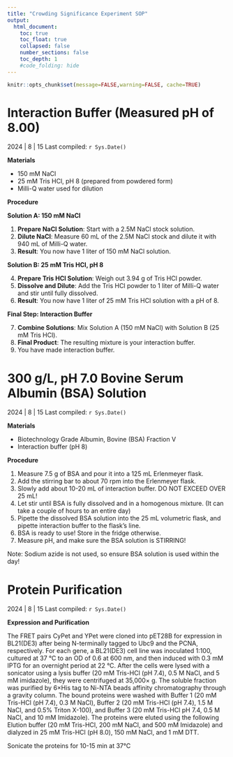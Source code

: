 ```yaml
---
title: "Crowding Significance Experiment SOP"
output:
  html_document:
    toc: true
    toc_float: true
    collapsed: false
    number_sections: false
    toc_depth: 1
    #code_folding: hide
---
```


```r
knitr::opts_chunk$set(message=FALSE,warning=FALSE, cache=TRUE)
```

# Interaction Buffer (Measured pH of 8.00)

2024 | 8 | 15 Last compiled: `r Sys.Date()`

**Materials**

- 150 mM NaCl
- 25 mM Tris HCl, pH 8 (prepared from powdered form)
- Milli-Q water used for dilution

**Procedure**

**Solution A: 150 mM NaCl**

1. **Prepare NaCl Solution**: Start with a 2.5M NaCl stock solution.
2. **Dilute NaCl**: Measure 60 mL of the 2.5M NaCl stock and dilute it with 940 mL of Milli-Q water.
3. **Result**: You now have 1 liter of 150 mM NaCl solution.

**Solution B: 25 mM Tris HCl, pH 8**

4. **Prepare Tris HCl Solution**: Weigh out 3.94 g of Tris HCl powder.
5. **Dissolve and Dilute**: Add the Tris HCl powder to 1 liter of Milli-Q water and stir until fully dissolved.
6. **Result**: You now have 1 liter of 25 mM Tris HCl solution with a pH of 8. 

**Final Step: Interaction Buffer**

7. **Combine Solutions**: Mix Solution A (150 mM NaCl) with Solution B (25 mM Tris HCl).
8. **Final Product**: The resulting mixture is your interaction buffer.
6. You have made interaction buffer.


# 300 g/L, pH 7.0 Bovine Serum Albumin (BSA) Solution

2024 | 8 | 15 Last compiled: `r Sys.Date()`

**Materials**

- Biotechnology Grade Albumin, Bovine (BSA) Fraction V 
- Interaction buffer (pH 8)

**Procedure**

1. Measure 7.5 g of BSA and pour it into a 125 mL Erlenmeyer flask.
2. Add the stirring bar to about 70 rpm into the Erlenmeyer flask. 
3. Slowly add about 10-20 mL of interaction buffer. DO NOT EXCEED OVER 25 mL!
4. Let stir until BSA is fully dissolved and in a homogenous mixture. (It can take a couple of hours to an entire day)
5. Pipette the dissolved BSA solution into the 25 mL volumetric flask, and pipette interaction buffer to the flask’s line.
6. BSA is ready to use! Store in the fridge otherwise.  
7. Measure pH, and make sure the BSA solution is STIRRING!

Note: Sodium azide is not used, so ensure BSA solution is used within the day! 


# Protein Purification

2024 | 8 | 15 Last compiled: `r Sys.Date()`

**Expression and Purification**

The FRET pairs CyPet and YPet were cloned into pET28B for expression in BL21(DE3) after being N-terminally tagged to Ubc9 and the PCNA, respectively. For each gene, a BL21(DE3) cell line was inoculated 1:100, cultured at 37 °C to an OD of 0.6 at 600 nm, and then induced with 0.3 mM IPTG for an overnight period at 22 °C. After the cells were lysed with a sonicator using a lysis buffer (20 mM Tris-HCl (pH 7.4), 0.5 M NaCl, and 5 mM imidazole), they were centrifuged at 35,000× g. The soluble fraction was purified by 6×His tag to Ni-NTA beads affinity chromatography through a gravity column. The bound proteins were washed with Buffer 1 (20 mM Tris-HCl (pH 7.4), 0.3 M NaCl), Buffer 2 (20 mM Tris-HCl (pH 7.4), 1.5 M NaCl, and 0.5% Triton X-100), and Buffer 3 (20 mM Tris-HCl pH 7.4, 0.5 M NaCl, and 10 mM Imidazole). The proteins were eluted using the following Elution buffer (20 mM Tris-HCl, 200 mM NaCl, and 500 mM Imidazole) and dialyzed in 25 mM Tris-HCl (pH 8.0), 150 mM NaCl, and 1 mM DTT.



Sonicate the proteins for 10-15 min at 37°C 



